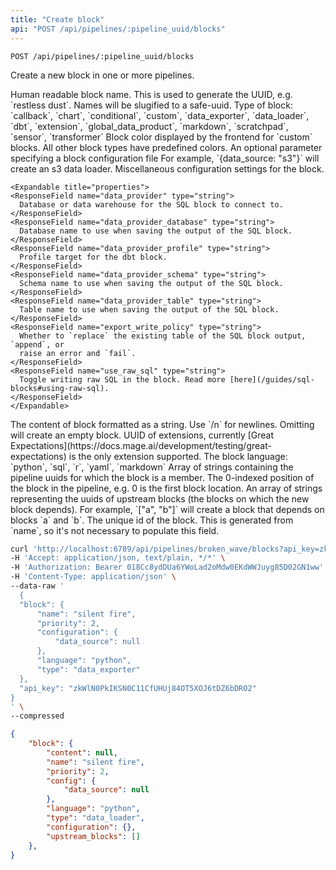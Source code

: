 ```yaml
---
title: "Create block"
api: "POST /api/pipelines/:pipeline_uuid/blocks"
---
```

`POST /api/pipelines/:pipeline_uuid/blocks`

Create a new block in one or more pipelines.

<ParamField query="name" type="string" required>
  Human readable block name. This is used to generate the UUID, e.g. `restless dust`. Names will be slugified to a safe-uuid.
</ParamField>
<ParamField query="type" type="string" required>
  Type of block:
  `callback`, `chart`, `conditional`, `custom`, `data_exporter`, `data_loader`, `dbt`, `extension`, `global_data_product`, `markdown`, `scratchpad`, `sensor`, `transformer`
</ParamField>
<ParamField query="color" type="string">
  Block color displayed by the frontend for `custom` blocks. All other block types have predefined colors.
</ParamField>
<ParamField query="config" type="object">
  An optional parameter specifying a block configuration file For example, `{data_source: "s3"}` will create an s3 data loader.
</ParamField>
<ResponseField name="configuration" type="object">
    Miscellaneous configuration settings for the block.

    <Expandable title="properties">
    <ResponseField name="data_provider" type="string">
      Database or data warehouse for the SQL block to connect to.
    </ResponseField>
    <ResponseField name="data_provider_database" type="string">
      Database name to use when saving the output of the SQL block.
    </ResponseField>
    <ResponseField name="data_provider_profile" type="string">
      Profile target for the dbt block.
    </ResponseField>
    <ResponseField name="data_provider_schema" type="string">
      Schema name to use when saving the output of the SQL block.
    </ResponseField>
    <ResponseField name="data_provider_table" type="string">
      Table name to use when saving the output of the SQL block.
    </ResponseField>
    <ResponseField name="export_write_policy" type="string">
      Whether to `replace` the existing table of the SQL block output, `append`, or
      raise an error and `fail`.
    </ResponseField>
    <ResponseField name="use_raw_sql" type="string">
      Toggle writing raw SQL in the block. Read more [here](/guides/sql-blocks#using-raw-sql).
    </ResponseField>
    </Expandable>
  </ResponseField>
<ParamField query="content" type="string">
  The content of block formatted as a string. Use `/n` for newlines. Omitting will create an empty block.
</ParamField>
<ParamField query="extension_uuid" type="string">
  UUID of extensions, currently [Great Expectations](https://docs.mage.ai/development/testing/great-expectations) is the only extension supported.
</ParamField>
<ParamField query="language" type="string">
  The block language:
  `python`, `sql`, `r`, `yaml`, `markdown`
</ParamField>

<ParamField query="pipelines" type="[string]">
  Array of strings containing the pipeline uuids for which the block is a member.
</ParamField>
<ParamField query="priority" type="integer">
  The 0-indexed position of the block in the pipeline, e.g. 0 is the first block location.
</ParamField>
<ParamField query="upstream_blocks" type="[string]">
  An array of strings representing the uuids of upstream blocks (the blocks on which the new block depends). For example, `["a", "b"]` will create a block that depends on blocks `a` and `b`.
</ParamField>
<ParamField query="uuid" type="string">
  The unique id of the block. This is generated from `name`, so it's not necessary to populate this field.
</ParamField>

<RequestExample>

  ```bash Request
  curl 'http://localhost:6789/api/pipelines/broken_wave/blocks?api_key=zkWlN0PkIKSN0C11CfUHUj84OT5XOJ6tDZ6bDRO2' \
  -H 'Accept: application/json, text/plain, */*' \
  -H 'Authorization: Bearer 018Cc8ydDUa6YWoLad2oMdw0EKdWWJuyg85D02GN1ww' \
  -H 'Content-Type: application/json' \
  --data-raw '
    {
    "block": {
        "name": "silent fire",
        "priority": 2,
        "configuration": {
            "data_source": null
        },
        "language": "python",
        "type": "data_exporter"
    },
    "api_key": "zkWlN0PkIKSN0C11CfUHUj84OT5XOJ6tDZ6bDRO2"
  }
  ' \
  --compressed
  ```
  
</RequestExample>

<ResponseExample>

```json Response
{
    "block": {
        "content": null,
        "name": "silent fire",
        "priority": 2,
        "config": {
            "data_source": null
        },
        "language": "python",
        "type": "data_loader",
        "configuration": {},
        "upstream_blocks": []
    },
}
```
</ResponseExample>
